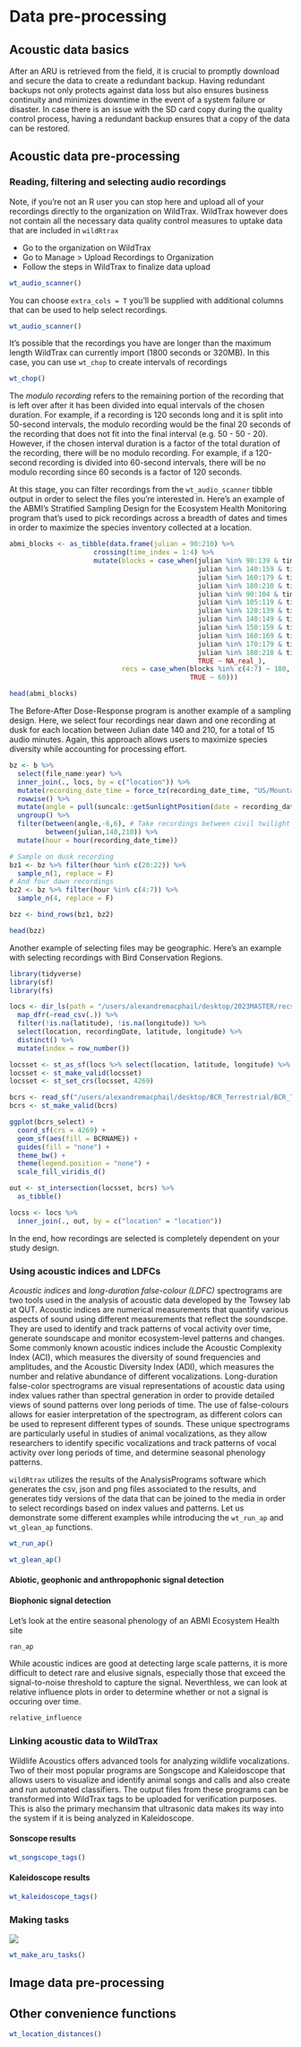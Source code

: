 # Data pre-processing

## Acoustic data basics

After an ARU is retrieved from the field, it is crucial to promptly download and secure the data to create a redundant backup. Having redundant backups not only protects against data loss but also ensures business continuity and minimizes downtime in the event of a system failure or disaster. In case there is an issue with the SD card copy during the quality control process, having a redundant backup ensures that a copy of the data can be restored.

## Acoustic data pre-processing



### Reading, filtering and selecting audio recordings

:::: {.dangerbox data-latex=""}
::: {.left data-latex=""}
Note, if you're not an R user you can stop here and upload all of your recordings directly to the organization on WildTrax. WildTrax however does not contain all the necessary data quality control measures to uptake data that are included in ``wildRtrax``
:::
::::

- Go to the organization on WildTrax
- Go to Manage > Upload Recordings to Organization
- Follow the steps in WildTrax to finalize data upload

```r


wt_audio_scanner()


```

You can choose `extra_cols = T` you'll be supplied with additional columns that can be used to help select recordings. 

```r


wt_audio_scanner()


```

It's possible that the recordings you have are longer than the maximum length WildTrax can currently import (1800 seconds or 320MB). In this case, you can use `wt_chop` to create intervals of recordings

```r


wt_chop()


```

The *modulo recording* refers to the remaining portion of the recording that is left over after it has been divided into equal intervals of the chosen duration. For example, if a recording is 120 seconds long and it is split into 50-second intervals, the modulo recording would be the final 20 seconds of the recording that does not fit into the final interval (e.g. 50 - 50 - 20). However, if the chosen interval duration is a factor of the total duration of the recording, there will be no modulo recording. For example, if a 120-second recording is divided into 60-second intervals, there will be no modulo recording since 60 seconds is a factor of 120 seconds.

At this stage, you can filter recordings from the `wt_audio_scanner` tibble output in order to select the files you're interested in. Here's an example of the ABMI's Stratified Sampling Design for the Ecosystem Health Monitoring program that's used to pick recordings across a breadth of dates and times in order to maximize the species inventory collected at a location.  

```r


abmi_blocks <- as_tibble(data.frame(julian = 90:210) %>%
                     crossing(time_index = 1:4) %>%
                     mutate(blocks = case_when(julian %in% 90:139 & time_index == 1 ~ 9,
                                               julian %in% 140:159 & time_index == 1 ~ 10,
                                               julian %in% 160:179 & time_index == 1 ~ 11,
                                               julian %in% 180:210 & time_index == 1 ~ 12,
                                               julian %in% 90:104 & time_index == 3 ~ 1,
                                               julian %in% 105:119 & time_index == 4 ~ 2,
                                               julian %in% 120:139 & time_index == 3 ~ 3,
                                               julian %in% 140:149 & time_index == 3 ~ 4,
                                               julian %in% 150:159 & time_index == 4 ~ 5,
                                               julian %in% 160:169 & time_index == 3 ~ 6,
                                               julian %in% 170:179 & time_index == 4 ~ 7,
                                               julian %in% 180:210 & time_index == 4 ~ 8,
                                               TRUE ~ NA_real_),
                            recs = case_when(blocks %in% c(4:7) ~ 180,
                                             TRUE ~ 60)))

head(abmi_blocks)


```

The Before-After Dose-Response program is another example of a sampling design. Here, we select four recordings near dawn and one recording at dusk for each location between Julian date 140 and 210, for a total of 15 audio minutes. Again, this approach allows users to maximize species diversity while accounting for processing effort.

```r

bz <- b %>%
  select(file_name:year) %>%
  inner_join(., locs, by = c("location")) %>%
  mutate(recording_date_time = force_tz(recording_date_time, "US/Mountain")) %>%
  rowwise() %>%
  mutate(angle = pull(suncalc::getSunlightPosition(date = recording_date_time, lat = latitude, lon = longitude, keep = c("altitude"))) * (180/pi)) %>%
  ungroup() %>%
  filter(between(angle,-6,6), # Take recordings between civil twilight and 6 degrees after dawn
         between(julian,140,210)) %>%
  mutate(hour = hour(recording_date_time))

# Sample on dusk recording
bz1 <- bz %>% filter(hour %in% c(20:22)) %>%
  sample_n(1, replace = F)
# And four dawn recordings
bz2 <- bz %>% filter(hour %in% c(4:7)) %>%
  sample_n(4, replace = F)

bzz <- bind_rows(bz1, bz2)

head(bzz)

```

Another example of selecting files may be geographic. Here's an example with selecting recordings with Bird Conservation Regions. 

```r

library(tidyverse)
library(sf)
library(fs)

locs <- dir_ls(path = "/users/alexandremacphail/desktop/2023MASTER/recs",regexp="*.csv") %>%
  map_dfr(~read_csv(.)) %>%
  filter(!is.na(latitude), !is.na(longitude)) %>%
  select(location, recordingDate, latitude, longitude) %>%
  distinct() %>%
  mutate(index = row_number())

locsset <- st_as_sf(locs %>% select(location, latitude, longitude) %>% distinct(), coords = c("longitude","latitude"))
locsset <- st_make_valid(locsset)
locsset <- st_set_crs(locsset, 4269)

bcrs <- read_sf("/users/alexandremacphail/desktop/BCR_Terrestrial/BCR_Terrestrial_master.shp")
bcrs <- st_make_valid(bcrs)

ggplot(bcrs_select) +
  coord_sf(crs = 4269) +
  geom_sf(aes(fill = BCRNAME)) +
  guides(fill = "none") +
  theme_bw() +
  theme(legend.position = "none") +
  scale_fill_viridis_d()

out <- st_intersection(locsset, bcrs) %>%
  as_tibble()

locss <- locs %>%
  inner_join(., out, by = c("location" = "location"))

```

In the end, how recordings are selected is completely dependent on your study design.

### Using acoustic indices and LDFCs

*Acoustic indices* and *long-duration false-colour (LDFC)* spectrograms are two tools used in the analysis of acoustic data developed by the Towsey lab at QUT. Acoustic indices are numerical measurements that quantify various aspects of sound using different measurements that reflect the soundscpe. They are used to identify and track patterns of vocal activity over time, generate soundscape and monitor ecosystem-level patterns and changes. Some commonly known acoustic indices include the Acoustic Complexity Index (ACI), which measures the diversity of sound frequencies and amplitudes, and the Acoustic Diversity Index (ADI), which measures the number and relative abundance of different vocalizations. Long-duration false-color spectrograms are visual representations of acoustic data using index values rather than spectral generation in order to provide detailed views of sound patterns over long periods of time. The use of false-colours allows for easier interpretation of the spectrogram, as different colors can be used to represent different types of sounds. These unique spectrograms are particularly useful in studies of animal vocalizations, as they allow researchers to identify specific vocalizations and track patterns of vocal activity over long periods of time, and determine seasonal phenology patterns. 

``wildRtrax`` utilizes the results of the AnalysisPrograms software which generates the csv, json and png files associated to the results, and generates tidy versions of the data that can be joined to the media in order to select recordings based on index values and patterns. Let us demonstrate some different examples while introducing the `wt_run_ap` and `wt_glean_ap` functions.

```r


wt_run_ap()


```

```r


wt_glean_ap()


```

#### Abiotic, geophonic and anthropophonic signal detection



#### Biophonic signal detection

Let's look at the entire seasonal phenology of an ABMI Ecosystem Health site

```r

ran_ap

```

While acoustic indices are good at detecting large scale patterns, it is more difficult to detect rare and elusive signals, especially those that exceed the signal-to-noise threshold to capture the signal. Neverthless, we can look at relative influence plots in order to determine whether or not a signal is occuring over time. 

```r

relative_influence

```

### Linking acoustic data to WildTrax

Wildlife Acoustics offers advanced tools for analyzing wildlife vocalizations. Two of their most popular programs are Songscope and Kaleidoscope that allows users to visualize and identify animal songs and calls and also create and run automated classifiers. The output files from these programs can be transformed into WildTrax tags to be uploaded for verification purposes. This is also the primary mechansim that ultrasonic data makes its way into the system if it is being analyzed in Kaleidoscope. 

#### Sonscope results

```r

wt_songscope_tags()

```

#### Kaleidoscope results

```r

wt_kaleidoscope_tags()

```

### Making tasks

![](assets/task.png)


```r

wt_make_aru_tasks()

```


## Image data pre-processing


## Other convenience functions

```r


wt_location_distances()


```
